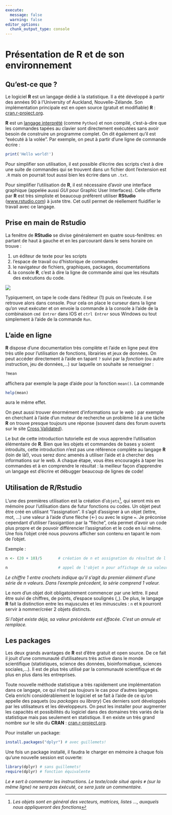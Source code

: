 ```yaml
---
execute: 
  message: false
  warning: false
editor_options: 
  chunk_output_type: console
---
```


# Présentation de R et de son environnement

## Qu'est-ce que <i class="fab fa-r-project"></i> ?

Le logiciel **R** est un langage dédié à la statistique. Il a été développé à partir des années 90 à l'University of Auckland, Nouvelle-Zélande. Son implémentation principale est en open source (gratuit et modifiable) **R** : [cran.r-project.org](http://cran.r-project.org).

**R** est un [langage interprété](http://www.france-ioi.org/algo/course.php?idChapter=561&idCourse=2368) (comme `Python`) et non compilé, c'est-à-dire que les commandes tapées au clavier sont directement exécutées sans avoir besoin de construire un programme complet. On dit également qu'il est "exécuté à la volée". Par exemple, on peut à partir d'une ligne de commande écrire :

```r
print('Hello world!')
```


Pour simplifier son utilisation, il est possible d'écrire des scripts c'est à dire une suite de commandes qui se trouvent dans un fichier dont l'extension est `.R` mais on pourrait tout aussi bien les écrire dans un `.txt`.

Pour simplifier l'utilisation de **R**, il est nécessaire d'avoir une interface graphique (appelée aussi *GUI* pour Graphic User Interfaces). Celle offerte par **R** est très simpliste et beaucoup préfèrent utiliser **RStudio** ([www.rstudio.com](www.rstudio.com)) à juste titre. Cet outil permet de réellement fluidifier le travail avec ce langage.

## Prise en main de **Rstudio**

La fenêtre de **RStudio** se divise généralement en quatre sous-fenêtres: en partant de haut à gauche et en les parcourant dans le sens horaire on trouve :

1.  un éditeur de texte pour les scripts
2.  l'espace de travail ou d'historique de commandes
3.  le navigateur de fichiers, graphiques, packages, documentations
4.  la console **R**, c'est à dire la ligne de commande ainsi que les résultats des exécutions du code.

![](images/Console_Rstudio.png)

Typiquement, on tape le code dans l'éditeur (1) puis on l'exécute. il se retrouve alors dans console. Pour cela on place le curseur dans la ligne qu'on veut exécuter et on envoie la commande à la console à l'aide de la combinaison `cmd Entrer` dans IOS et `ctrl Entrer` sous Windows ou tout simplement à l'aide de la commande `Run`.

## L'aide en ligne

**R** dispose d'une documentation très complète et l'aide en ligne peut être très utile pour l'utilisation de fonctions, librairies et jeux de données. On peut accéder directement à l'aide en tapant `?` suivi par la *fonction* (ou autre instruction, jeu de données,...) sur laquelle on souhaite se renseigner :

``` r
?mean
```

affichera par exemple la page d'aide pour la fonction `mean()`. La commande

``` r
help(mean)
```

aura le même effet.

On peut aussi trouver énormément d'informations sur le web : par exemple en cherchant à l'aide d'un moteur de recherche un problème lié à une tâche **R** on trouve presque toujours une réponse (souvent dans des forum ouverts sur le site [Cross Validated](https://stats.stackexchange.com/)).

Le but de cette introduction tutorielle est de vous apprendre l'utilisation élémentaire de **R**. Bien que les objets et commandes de bases y soient introduits, cette introduction n'est pas une référence complète au langage **R** (loin de là!), vous serez donc amenés à utiliser l'aide et à chercher des informations sur le web. A chaque étape, vous êtes encouragés à taper les commandes et à en comprendre le résultat : la meilleur façon d'apprendre un langage est d'écrire et débugger beaucoup de lignes de code!

## Utilisation de R/Rstudio

L'une des premières utilisation est la création d'`objets`^[*Les objets sont en général des vecteurs, matrices, listes ..., auxquels nous appliqueront des fonctions*], qui seront mis en mémoire pour l'utilisation dans de futur fonctions ou codes.
Un objet peut être créé en utilisant "l'assignation". Il s'agit d'assigner à un objet (lettre, mot, ...) une valeur à l'aide d'une flèche (<-) ou avec le signe `=`. Je préconise cependant d'utiliser l'assigantion par la "flèche", cela permet d'avoir un code plus propre et de pouvoir différencier l'assignation et le code en lui même.
Une fois l'objet créé nous pouvons afficher son contenu en tapant le nom de l'objet. 

Exemple :
```r
n <- (20 + 10)/5       # création de n et assignation du résultat de l'opération

n                      # appel de l'objet n pour affichage de sa valeur
```

::: callout-tip
*Le chiffre 1 entre crochets indique qu'il s'agit du premier élément d'une série de n valeurs. Dans l'exemple précedent, la série comprend 1 valeur.  *
:::

Le nom d'un objet doit obligatoirement commencer par une lettre. Il peut être suivi de chiffres, de points, d'espace soulignés (_). De plus, le langage **R** fait la distinction entre les majuscules et les minuscules : `n` et `N` pourront servir à nommer/créer 2 objets distincts.  
  
  
::: callout-important
*Si l'objet existe déja, sa valeur précédente est éffacée. C'est un annule et remplace.  *
:::  
  
  

  
## Les packages

Les deux grands avantages de **R** est d'être gratuit et open source. De ce fait il jouit d'une communauté d'utilisateurs très active dans le monde scientifique (statistiques, science des données, bioinformatique, sciences sociales,...). Il est de plus très utilisé par la communauté scientifique et de plus en plus dans les entreprises.

Toute nouvelle méthode statistique a très rapidement une implémentation dans ce langage, ce qui n'est pas toujours le cas pour d'autres langages. Cela enrichi considérablement le logiciel et se fait à l'aide de ce qu'on appelle des paquets (ou *packages* ou *library*) Ces derniers sont développés par les utilisateurs et les développeurs. On peut les installer pour augmenter les capacités et possibilités du logiciel dans des domaines très variés de la statistique mais pas seulement en statistique. Il en existe un très grand nombre sur le site du **CRAN** : [cran.r-project.org](http://cran.r-project.org).

Pour installer un package:

``` r
install.packages("dplyr") # avec guillemets!
```

Une fois un package installé, il faudra le charger en mémoire à chaque fois qu'une nouvelle session est ouverte:

``` r
library(dplyr) # sans guillemets!
require(dplyr) # fonction équivalente
```

::: callout-tip
*Le `#` sert à commenter les instructions. Le texte/code situé après `#` (sur la même ligne) ne sera pas éxécuté, ce sera juste un commentaire.*
:::
